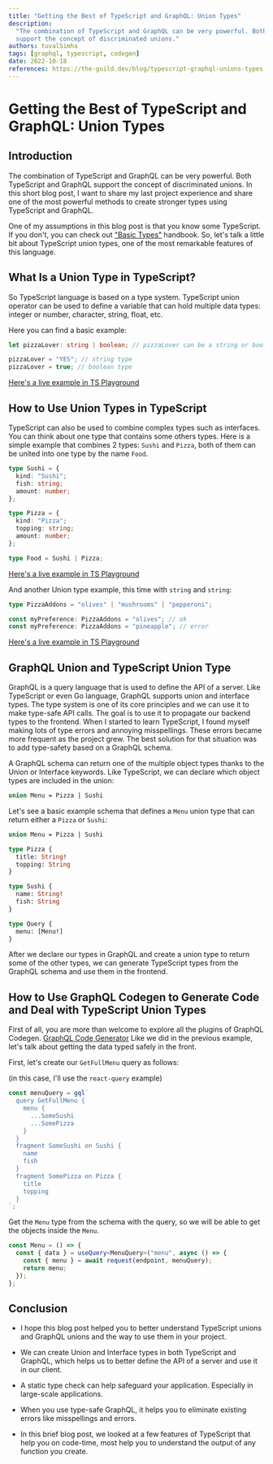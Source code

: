 ```yaml
---
title: "Getting the Best of TypeScript and GraphQL: Union Types"
description:
  "The combination of TypeScript and GraphQL can be very powerful. Both TypeScript and GraphQL
  support the concept of discriminated unions."
authors: tuvalSimha
tags: [graphql, typescript, codegen]
date: 2022-10-18
references: https://the-guild.dev/blog/typescript-graphql-unions-types
---
```


# Getting the Best of TypeScript and GraphQL: Union Types

## Introduction

The combination of TypeScript and GraphQL can be very powerful. Both TypeScript and GraphQL support
the concept of discriminated unions. In this short blog post, I want to share my last project
experience and share one of the most powerful methods to create stronger types using TypeScript and
GraphQL.

One of my assumptions in this blog post is that you know some TypeScript. If you don't, you can
check out ["Basic Types"](https://www.typescriptlang.org/docs/handbook/basic-types.html) handbook.
So, let's talk a little bit about TypeScript union types, one of the most remarkable features of
this language.

## What Is a Union Type in TypeScript?

So TypeScript language is based on a type system. TypeScript union operator can be used to define a
variable that can hold multiple data types: integer or number, character, string, float, etc.

Here you can find a basic example:

```ts
let pizzaLover: string | boolean; // pizzaLover can be a string or boolean type

pizzaLover = "YES"; // string type
pizzaLover = true; // boolean type
```

[Here's a live example in TS Playground](https://www.typescriptlang.org/play?#code/DYUwLgBADglgXnAhgGQPYDcQCcBcEDOYWMAdgOYQA+EARqqqIiQLABQbsCKG2EAvBADkATQCiAZUEQA9NIJFSFMAE8oIDvCRpMWfhCIBXEDLl0GIJvtXrWsiAD0A-GyA)

## How to Use Union Types in TypeScript

TypeScript can also be used to combine complex types such as interfaces. You can think about one
type that contains some others types. Here is a simple example that combines 2 types: `Sushi` and
`Pizza`, both of them can be united into one type by the name `Food`.

```ts
type Sushi = {
  kind: "Sushi";
  fish: string;
  amount: number;
};

type Pizza = {
  kind: "Pizza";
  topping: string;
  amount: number;
};

type Food = Sushi | Pizza;
```

[Here's a live example in TS Playground](https://www.typescriptlang.org/play?#code/C4TwDgpgBAygrgZwBYEsoF4oG8CwAoKKAaxQDsATALigHJ5kUb9CAzFZahYAJzIHNmUAIYBbAPZxSwaqTgiARhG74AvvnyhIUAAooAXnqEZsgkhWo1dBoUwJRgYsGH6ce-QaIlSZcxcrxqeOp4mtAAYmJi5Mb0qFAAPjr6hsFAA)

And another Union type example, this time with `string` and `string`:

```ts
type PizzaAddons = "olives" | "mushrooms" | "pepperoni";

const myPreference: PizzaAddons = "olives"; // ok
const myPreference: PizzaAddons = "pineapple"; // error
```

[Here's a live example in TS Playground](https://www.typescriptlang.org/play?#code/C4TwDgpgBACglgLwQQwIIBN0HsB2BnKAXigHIsAbOANwjxKgB9SBbAVzwAsAnLLZuxqUhhIPHHBIBYAFAyAxrjzAozEDC4QAZhA045EAFyxEKDNnxFSFarXoB6O1CwBreYuWr1WnRD2HjSGiYipYkYHA4EMgi5BD2jjo8XDJAA)

## GraphQL Union and TypeScript Union Type

GraphQL is a query language that is used to define the API of a server. Like TypeScript or even Go
language, GraphQL supports union and interface types. The type system is one of its core principles
and we can use it to make type-safe API calls. The goal is to use it to propagate our backend types
to the frontend. When I started to learn TypeScript, I found myself making lots of type errors and
annoying misspellings. These errors became more frequent as the project grew. The best solution for
that situation was to add type-safety based on a GraphQL schema.

A GraphQL schema can return one of the multiple object types thanks to the Union or Interface
keywords. Like TypeScript, we can declare which object types are included in the union:

```graphql
union Menu = Pizza | Sushi
```

Let's see a basic example schema that defines a `Menu` union type that can return either a `Pizza`
or `Sushi`:

```graphql
union Menu = Pizza | Sushi

type Pizza {
  title: String!
  topping: String
}

type Sushi {
  name: String!
  fish: String
}

type Query {
  menu: [Menu!]
}
```

After we declare our types in GraphQL and create a union type to return some of the other types, we
can generate TypeScript types from the GraphQL schema and use them in the frontend.

## How to Use GraphQL Codegen to Generate Code and Deal with TypeScript Union Types

First of all, you are more than welcome to explore all the plugins of GraphQL Codegen.
[GraphQL Code Generator](https://graphql-code-generator.com/) Like we did in the previous example,
let's talk about getting the data typed safely in the front.

First, let's create our `GetFullMenu` query as follows:

(in this case, I'll use the `react-query` example)

```ts
const menuQuery = gql`
  query GetFullMenu {
    menu {
      ...SomeSushi
      ...SomePizza
    }
  }
  fragment SomeSushi on Sushi {
    name
    fish
  }
  fragment SomePizza on Pizza {
    title
    topping
  }
`;
```

Get the `Menu` type from the schema with the query, so we will be able to get the objects inside the
`Menu`.

```ts
const Menu = () => {
  const { data } = useQuery<MenuQuery>("menu", async () => {
    const { menu } = await request(endpoint, menuQuery);
    return menu;
  });
};
```

## Conclusion

- I hope this blog post helped you to better understand TypeScript unions and GraphQL unions and the
  way to use them in your project.

- We can create Union and Interface types in both TypeScript and GraphQL, which helps us to better
  define the API of a server and use it in our client.

- A static type check can help safeguard your application. Especially in large-scale applications.

- When you use type-safe GraphQL, it helps you to eliminate existing errors like misspellings and
  errors.

- In this brief blog post, we looked at a few features of TypeScript that help you on code-time,
  most help you to understand the output of any function you create.
